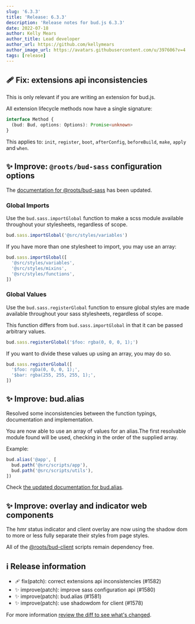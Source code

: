 ```yaml
---
slug: '6.3.3'
title: 'Release: 6.3.3'
description: 'Release notes for bud.js 6.3.3'
date: 2022-07-18
author: Kelly Mears
author_title: Lead developer
author_url: https://github.com/kellymears
author_image_url: https://avatars.githubusercontent.com/u/397606?v=4
tags: [release]
---
```


<!--truncate-->

## 🩹 Fix: extensions api inconsistencies

This is only relevant if you are writing an extension for bud.js.

All extension lifecycle methods now have a single signature:

```ts
interface Method {
  (bud: Bud, options: Options): Promise<unknown>
}
```

This applies to: `init`, `register`, `boot`, `afterConfig`, `beforeBuild`, `make`, `apply` and `when`.

## ✨ Improve: `@roots/bud-sass` configuration options

The [documentation for @roots/bud-sass](https://bud.js.org/extensions/bud-sass) has been updated.

### Global Imports

Use the `bud.sass.importGlobal` function to make a scss module available throughout your stylesheets, regardless of scope.

```ts
bud.sass.importGlobal('@src/styles/variables')
```

If you have more than one stylesheet to import, you may use an array:

```ts
bud.sass.importGlobal([
  '@src/styles/variables',
  '@src/styles/mixins',
  '@src/styles/functions',
])
```

### Global Values

Use the `bud.sass.registerGlobal` function to ensure global styles are made available throughout your sass stylesheets, regardless of scope.

This function differs from `bud.sass.importGlobal` in that it can be passed arbitrary values.

```ts
bud.sass.registerGlobal('$foo: rgba(0, 0, 0, 1);')
```

If you want to divide these values up using an array, you may do so.

```ts
bud.sass.registerGlobal([
  '$foo: rgba(0, 0, 0, 1);',
  '$bar: rgba(255, 255, 255, 1);',
])
```

## ✨ Improve: bud.alias

Resolved some inconsistencies between the function typings, documentation and implementation.

You are now able to use an array of values for an alias.The first resolvable
module found will be used, checking in the order of the supplied array.

Example:

```ts
bud.alias('@app', [
  bud.path('@src/scripts/app'),
  bud.path('@src/scripts/utils'),
])
```

Check [the updated documentation for bud.alias](https://bud.js.org/docs/bud.alias).

## ✨ Improve: overlay and indicator web components

The hmr status indicator and client overlay are now using the shadow dom to more or less fully separate
their styles from page styles.

All of the [@roots/bud-client](https://github.com/roots/bud/tree/main/sources/@roots/bud-client) scripts remain dependency free.

## ℹ️ Release information

- 🩹 fix(patch): correct extensions api inconsistencies (#1582)
- ✨ improve(patch): improve sass configuration api (#1580)
- ✨ improve(patch): bud.alias (#1581)
- ✨ improve(patch): use shadowdom for client (#1578)

For more information [review the diff to see what's changed](https://github.com/roots/bud/compare/v6.3.2...v6.3.3).

```

```
